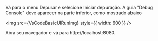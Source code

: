 
Vá para o menu Depurar e selecione Iniciar depuração. A guia "Debug Console" deve aparecer na parte inferior, como mostrado abaixo

<img src={VsCodeBasicUIRunImg} style={{ width: 600 }} />

Abra seu navegador e vá para http://localhost:8080.